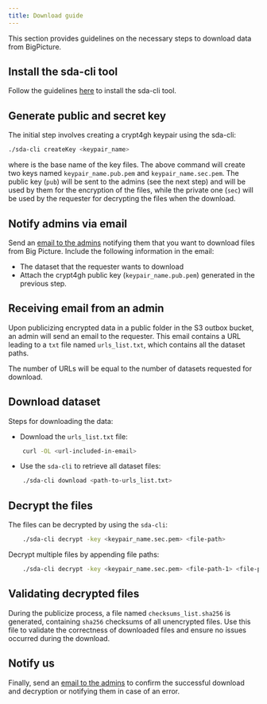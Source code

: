 ```yaml
---
title: Download guide
---
```


This section provides guidelines on the necessary steps to download data from BigPicture.

## Install the sda-cli tool
Follow the guidelines [here](../submission/submission-guide.qmd#install-the-sda-cli-tool) to install the sda-cli tool.

## Generate public and secret key
The initial step involves creating a crypt4gh keypair using the sda-cli:

```bash
./sda-cli createKey <keypair_name>
```

where <keypair_name> is the base name of the key files. The above command will create two keys named
`keypair_name.pub.pem` and `keypair_name.sec.pem`. The public key (`pub`) will be sent to the admins
(see the next step) and will be used by them for the encryption of the files, while the private one
(`sec`) will be used by the requester for decrypting the files when the download.


## Notify admins via email

Send an [email to the admins](mailto:{{< var email.helpdesk >}}) notifying them that you want to download files from Big Picture. Include the following information in the email:

* The dataset that the requester wants to download
* Attach the crypt4gh public key (`keypair_name.pub.pem`) generated in the previous step.

## Receiving email from an admin

Upon publicizing encrypted data in a public folder in the S3 outbox bucket, an admin will send an email to the requester. This email contains a URL leading to a `txt` file named `urls_list.txt`, which contains all the dataset paths.

The number of URLs will be equal to the number of datasets requested for download.

## Download dataset

Steps for downloading the data:

* Download the `urls_list.txt` file:

```bash
    curl -OL <url-included-in-email>
```

* Use the `sda-cli` to retrieve all dataset files:

```bash
    ./sda-cli download <path-to-urls_list.txt>
```

## Decrypt the files

The files can be decrypted by using the `sda-cli`:

```bash
    ./sda-cli decrypt -key <keypair_name.sec.pem> <file-path>
```

Decrypt multiple files by appending file paths:

```bash
    ./sda-cli decrypt -key <keypair_name.sec.pem> <file-path-1> <file-path-2> <file-path-3> ...
```

## Validating decrypted files

During the publicize process, a file named `checksums_list.sha256` is generated, containing `sha256` checksums of all unencrypted files. Use this file to validate the correctness of downloaded files and ensure no issues occurred during the download.

## Notify us

Finally, send an [email to the admins](mailto:{{< var email.helpdesk >}}) to confirm the successful download and decryption or notifying them in case of an error.


